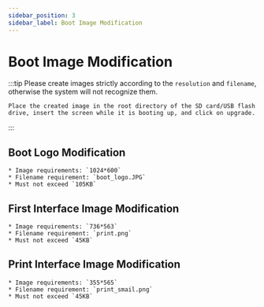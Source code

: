 ```yaml
---
sidebar_position: 3
sidebar_label: Boot Image Modification
---
```


# Boot Image Modification
:::tip
    Please create images strictly according to the `resolution` and `filename`, otherwise the system will not recognize them.

    Place the created image in the root directory of the SD card/USB flash drive, insert the screen while it is booting up, and click on upgrade.
:::
## Boot Logo Modification

    * Image requirements: `1024*600`
    * Filename requirement: `boot_logo.JPG`
    * Must not exceed `105KB`


## First Interface Image Modification

    * Image requirements: `736*563`
    * Filename requirement: `print.png`
    * Must not exceed `45KB`


## Print Interface Image Modification

    * Image requirements: `355*565`
    * Filename requirement: `print_smail.png`
    * Must not exceed `45KB`